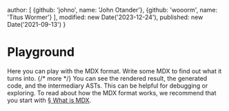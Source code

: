   author: [
    {github: 'johno', name: 'John Otander'},
    {github: 'wooorm', name: 'Titus Wormer'}
  ],
  modified: new Date('2023-12-24'),
  published: new Date('2021-09-13')
}

# Playground

Here you can play with the MDX format.
Write some MDX to find out what it turns into. {/* more */}
You can see the rendered result, the generated code, and the intermediary
ASTs.
This can be helpful for debugging or exploring.
To read about how the MDX format works, we recommend that you start with
[§ What is MDX][what].

<div className="full-bleed">
  <div id="js-editor" />
</div>

[what]: /docs/what-is-mdx/
